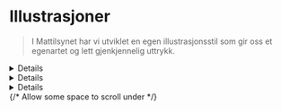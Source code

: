 
<Meta title="Identitet/Illustrasjoner" />

# <PlantIcon /> Illustrasjoner

> I Mattilsynet har vi utviklet en egen illustrasjonsstil som gir oss et egenartet og lett gjenkjennelig uttrykk.


<Details>
<Details.Summary>Hvordan bruke i PowerPoint / Word?</Details.Summary>

<ol>
  <li>Trykk på illustrasjonen du ønsker</li>
  <li>I PowerPoint, Word eller annet program: Høyreklikk &rsaquo; Trykk <strong>Lim inn</strong></li>
</ol>

</Details>
<Details>
<Details.Summary>Hvordan lage nye illustasjoner?</Details.Summary>

Vi skal i hovedsak bruke eksisterende illustrasjoner. Dersom du trenger nye illustasjoner, kan du kontakte [internpost.digitale.kanaler@mattilsynet.no](internpost.digitale.kanaler@mattilsynet.no).
Er du selv designer og ønsker å tegne nye illustasjoner selv, skal vi følge retningslinjene under "Stil og farger".

</Details>
<Details>
<Details.Summary>Stil og farger</Details.Summary>
  
  - Tydelig, ren og enkel
  - «Omskalert» - det vil si at plantene og naturen er store i forhold til mennesker og dyr. Dette gir stilen egenart og understreker viktigheten av naturen vi lever i og med. Formmessig er også vekstene svært illustrative.

  Vi har jobbet frem et modulsystem hvor en deler av illustrasjonene bygger på formene i logosymbolet vårt. Dette systemet, eller biblioteket, gjør det enkelt å plukke enkeltformer og sette disse sammen til nye komposisjoner som matcher ulike situasjoner og ulike fagområder. Oppbyggingen av illustrasjonsbiblioteket er i gang, men ikke fullført. Det vil gradvis fylles på med nye illustrasjoner.

  Merk at illustrasjonene som hovedregel ikke skal brukes sammen med foto.

  Fargene i illustrasjonene er hentet fra fargepaletten vår. «Lind» er en farge som i hovedsak kun skal benyttes i illustrasjonene, og ikke på andre elementer. Vi har 4 ulike hudtoner i bruk på illustrasjonene.

  <ColorPalette>
    <ColorItem colors={['#F8E0D8']} title="Hudtone, lysest" />
    <ColorItem colors={['#C58F79']} title="Hudtone, mellom" />
    <ColorItem colors={['#7F433B']} title="Hud og hår, mørk" />
    <ColorItem colors={['#ED9A32']} title="Hår, gylden" />
    <ColorItem colors={['#1E1A28']} title="Hår, mørk" />
    <ColorItem colors={['#1D57AA']} title="Klær, mellomblå" subtitle="Brukes som alternativ til Fjord på mørke flater" />
  </ColorPalette>
</Details>

<Wide>
<Svgs path="illustrations" searchable />
</Wide>
<div style={{ height: 500 }} /> {/* Allow some space to scroll under */}